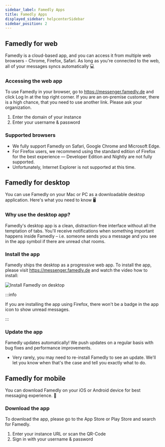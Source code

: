 ```yaml
---
sidebar_label: Famedly Apps
title: Famedly Apps
displayed_sidebar: helpcenterSidebar
sidebar_position: 2
---
```


## Famedly for web

Famedly is a cloud-based app, and you can access it from multiple web browsers - Chrome, Firefox, Safari. As long as you're connected to the web, all of your messages syncs automatically 💻

### Accessing the web app

To use Famedly in your browser, go to https://messenger.famedly.de and click Log In at the top right corner. If you are an on-premise customer, there is a high chance, that you need to use another link. Please ask your organization.

1. Enter the domain of your instance
2. Enter your username & password

### Supported browsers

- We fully support Famedly on Safari, Google Chrome and Microsoft Edge.
- For Firefox users, we recommend using the standard edition of Firefox for the best experience — Developer Edition and Nightly are not fully supported. 
- Unfortunately, Internet Explorer is not supported at this time.

## Famedly for desktop

You can use Famedly on your Mac or PC as a downloadable desktop application. Here's what you need to know 🖥️

### Why use the desktop app?

Famedly's desktop app is a clean, distraction-free interface without all the temptation of tabs. You'll receive notifications when something important happens inside Famedly – i.e. someone sends you a message and you see in the app symbol if there are unread chat rooms.

### Install the app

Famedly ships the desktop as a progressive web app. To install the app, please visit https://messenger.famedly.de and watch the video how to install:

![Install Famedly on desktop](/img/install-famedly.gif)

:::info

If you are installing the app using Firefox, there won't be a badge in the app icon to show unread messages.

:::

### Update the app

Famedly updates automatically! We push updates on a regular basis with bug fixes and performance improvements.
- Very rarely, you may need to re-install Famedly to see an update. We'll let you know when that's the case and tell you exactly what to do.

## Famedly for mobile

You can download Famedly on your iOS or Android device for best messaging experience. 🤳

### Download the app

To download the app, please go to the App Store or Play Store and search for Famedly.

1. Enter your instance URL or scan the QR-Code
2. Sign in with your username & password